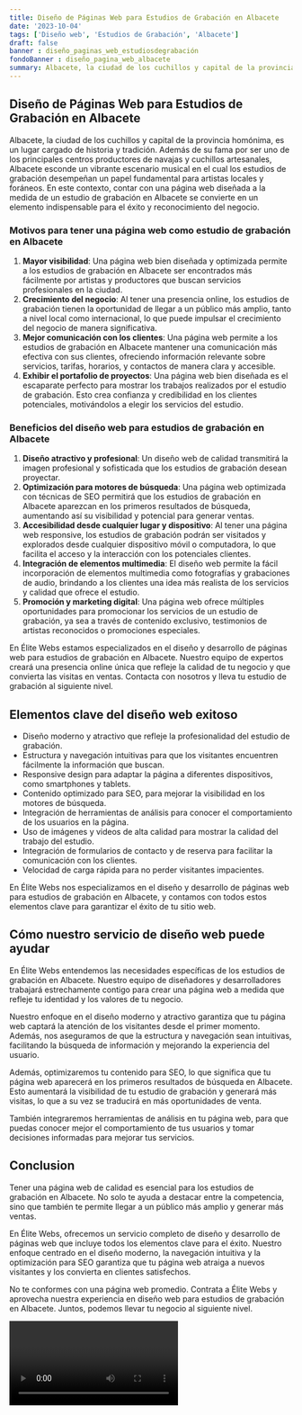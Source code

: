 ```yaml
---
title: Diseño de Páginas Web para Estudios de Grabación en Albacete
date: '2023-10-04'
tags: ['Diseño web', 'Estudios de Grabación', 'Albacete']
draft: false
banner : diseño_paginas_web_estudiosdegrabación
fondoBanner : diseño_pagina_web_albacete
summary: Albacete, la ciudad de los cuchillos y capital de la provincia homónima, es un lugar cargado de historia y tradición. Además de su fama por ser uno de los principales centros productores de navajas y cuchillos artesanales, Albacete esconde un vibrante escenario musical en el cual los estudios de grabación desempeñan un papel fundamental para artistas locales y foráneos. En este contexto, contar con una página web diseñada a la medida de un estudio de grabación en Albacete se convierte en un elemento indispensable para el éxito y reconocimiento del negocio.
---
```


## Diseño de Páginas Web para Estudios de Grabación en Albacete

Albacete, la ciudad de los cuchillos y capital de la provincia homónima, es un lugar cargado de historia y tradición. Además de su fama por ser uno de los principales centros productores de navajas y cuchillos artesanales, Albacete esconde un vibrante escenario musical en el cual los estudios de grabación desempeñan un papel fundamental para artistas locales y foráneos. En este contexto, contar con una página web diseñada a la medida de un estudio de grabación en Albacete se convierte en un elemento indispensable para el éxito y reconocimiento del negocio.

### Motivos para tener una página web como estudio de grabación en Albacete

1. **Mayor visibilidad**: Una página web bien diseñada y optimizada permite a los estudios de grabación en Albacete ser encontrados más fácilmente por artistas y productores que buscan servicios profesionales en la ciudad.
2. **Crecimiento del negocio**: Al tener una presencia online, los estudios de grabación tienen la oportunidad de llegar a un público más amplio, tanto a nivel local como internacional, lo que puede impulsar el crecimiento del negocio de manera significativa.
3. **Mejor comunicación con los clientes**: Una página web permite a los estudios de grabación en Albacete mantener una comunicación más efectiva con sus clientes, ofreciendo información relevante sobre servicios, tarifas, horarios, y contactos de manera clara y accesible.
4. **Exhibir el portafolio de proyectos**: Una página web bien diseñada es el escaparate perfecto para mostrar los trabajos realizados por el estudio de grabación. Esto crea confianza y credibilidad en los clientes potenciales, motivándolos a elegir los servicios del estudio.

### Beneficios del diseño web para estudios de grabación en Albacete

1. **Diseño atractivo y profesional**: Un diseño web de calidad transmitirá la imagen profesional y sofisticada que los estudios de grabación desean proyectar.
2. **Optimización para motores de búsqueda**: Una página web optimizada con técnicas de SEO permitirá que los estudios de grabación en Albacete aparezcan en los primeros resultados de búsqueda, aumentando así su visibilidad y potencial para generar ventas.
3. **Accesibilidad desde cualquier lugar y dispositivo**: Al tener una página web responsive, los estudios de grabación podrán ser visitados y explorados desde cualquier dispositivo móvil o computadora, lo que facilita el acceso y la interacción con los potenciales clientes.
4. **Integración de elementos multimedia**: El diseño web permite la fácil incorporación de elementos multimedia como fotografías y grabaciones de audio, brindando a los clientes una idea más realista de los servicios y calidad que ofrece el estudio.
5. **Promoción y marketing digital**: Una página web ofrece múltiples oportunidades para promocionar los servicios de un estudio de grabación, ya sea a través de contenido exclusivo, testimonios de artistas reconocidos o promociones especiales.

En Élite Webs estamos especializados en el diseño y desarrollo de páginas web para estudios de grabación en Albacete. Nuestro equipo de expertos creará una presencia online única que refleje la calidad de tu negocio y que convierta las visitas en ventas. Contacta con nosotros y lleva tu estudio de grabación al siguiente nivel.

<GifSeo />

<Cta />

## Elementos clave del diseño web exitoso
- Diseño moderno y atractivo que refleje la profesionalidad del estudio de grabación.
- Estructura y navegación intuitivas para que los visitantes encuentren fácilmente la información que buscan.
- Responsive design para adaptar la página a diferentes dispositivos, como smartphones y tablets.
- Contenido optimizado para SEO, para mejorar la visibilidad en los motores de búsqueda.
- Integración de herramientas de análisis para conocer el comportamiento de los usuarios en la página.
- Uso de imágenes y videos de alta calidad para mostrar la calidad del trabajo del estudio.
- Integración de formularios de contacto y de reserva para facilitar la comunicación con los clientes.
- Velocidad de carga rápida para no perder visitantes impacientes.

En Élite Webs nos especializamos en el diseño y desarrollo de páginas web para estudios de grabación en Albacete, y contamos con todos estos elementos clave para garantizar el éxito de tu sitio web.

## Cómo nuestro servicio de diseño web puede ayudar
En Élite Webs entendemos las necesidades específicas de los estudios de grabación en Albacete. Nuestro equipo de diseñadores y desarrolladores trabajará estrechamente contigo para crear una página web a medida que refleje tu identidad y los valores de tu negocio.

Nuestro enfoque en el diseño moderno y atractivo garantiza que tu página web captará la atención de los visitantes desde el primer momento. Además, nos aseguramos de que la estructura y navegación sean intuitivas, facilitando la búsqueda de información y mejorando la experiencia del usuario.

Además, optimizaremos tu contenido para SEO, lo que significa que tu página web aparecerá en los primeros resultados de búsqueda en Albacete. Esto aumentará la visibilidad de tu estudio de grabación y generará más visitas, lo que a su vez se traducirá en más oportunidades de venta.

También integraremos herramientas de análisis en tu página web, para que puedas conocer mejor el comportamiento de tus usuarios y tomar decisiones informadas para mejorar tus servicios.

## Conclusion
Tener una página web de calidad es esencial para los estudios de grabación en Albacete. No solo te ayuda a destacar entre la competencia, sino que también te permite llegar a un público más amplio y generar más ventas.

En Élite Webs, ofrecemos un servicio completo de diseño y desarrollo de páginas web que incluye todos los elementos clave para el éxito. Nuestro enfoque centrado en el diseño moderno, la navegación intuitiva y la optimización para SEO garantiza que tu página web atraiga a nuevos visitantes y los convierta en clientes satisfechos.

No te conformes con una página web promedio. Contrata a Élite Webs y aprovecha nuestra experiencia en diseño web para estudios de grabación en Albacete. Juntos, podemos llevar tu negocio al siguiente nivel.

<Video />

<CtaBot job='Estudios de Grabación' city='Albacete'/>

<Gmaps query='Albacete+españa+maps' />